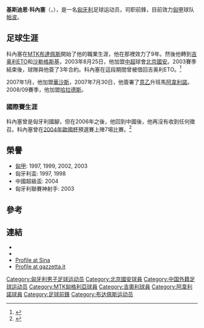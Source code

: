 {{Infobox Football biography
|          playername = 科內塞
|            fullname = Krisztián Kenesei
|         dateofbirth = {{birth date and age|1977|1|7}}
|         cityofbirth = [[布達佩斯|布達佩斯]]
|      countryofbirth = [[匈牙利|匈牙利]]
|              height = {{Height|m=1.78}}
|            position = [[前鋒_(足球)|前鋒]]
|         currentclub = [[隆巴德帕波足球俱乐部|帕波]]
|          clubnumber = 19
|          youthyears = 
|          youthclubs = 
|               years = 1993-00<br/>2000-01<br/>2001-03<br/>2003-06<br/>2005<br/>2007<br /> 2007-08 <br />2008-13  <br />2013-
|               clubs = [[MTK布達佩斯|MTK布達佩斯]]<br/>[[吉奥利ETO足球俱乐部|吉奥利ETO]]<br/>[[沙勒格斯基|沙勒格斯基]]<br/>[[北京國安|北京國安]]<br/>→  [[吉奥利ETO足球俱乐部|吉奥利ETO]] (借用)<br/>[[沃绍什体育俱乐部|華沙斯]]<br/>[[阿韦利诺足球俱乐部|阿韋利諾]]<br />[[松博特海伊足球俱乐部|哈拉德斯]]<br/>[[隆巴德帕波足球俱乐部|帕波]]
|         caps(goals) = 177 {{0}}(67)<br/>{{0}}31 {{0}}(18)<br/>{{0}}68 {{0}}(44)<br/>{{0}}36 {{0}}(12)<br/>{{0}}28 {{0}}(14)<br/>{{0}}10 {{0}}{{0}}(6)<br/>{{0}}22 {{0}}{{0}}(8) <br> {{0}}92 {{0}}(42)<br> {{0}}22 {{0}}(5)
|       nationalyears = 1996-99 <br> 2000-05
|        nationalteam = [[匈牙利21歲以下國家足球隊|匈牙利U21]] <br> [[匈牙利國家足球隊|匈牙利]]
| nationalcaps(goals) = {{0}}{{0}}4 {{0}}{{0}}(0) <br> {{0}}30 {{0}}{{0}}(9)
|            pcupdate = 
|            ntupdate = 
}}

'''基斯迪恩·科內塞'''（{{lang-en|'''Krisztián Kenesei'''}}，{{bd|1977年|1月7日|catIdx=Krisztián Kenesei}}），是一名[[匈牙利|匈牙利]]足球运动员，司职前鋒，目前效力[[匈牙利足球甲級聯賽|匈甲]]球队[[隆巴德帕波足球俱乐部|帕波]]。

==足球生涯==

科內塞在[[MTK布達佩斯|MTK布達佩斯]]開始了他的職業生涯，他在那裡效力了9年。然後他轉到[[吉奥利ETO足球俱乐部|吉奥利ETO]]和[[沙勒格斯基|沙勒格斯基]]，2003年8月25日，他加盟[[中超|中超]]球會[[北京國安|北京國安]]。2003賽季結束後，球隊與他簽了3年合約。科內塞在這段期間曾被借回吉奥利ETO。<ref>{{cite web|url=http://www.uefa.com/footballeurope/news/kind=2/newsid=278930.html|title=Hungary hope for starring role|date=10 February 2005|work=UEFA.com}}</ref>

2007年1月，他加盟[[沃绍什体育俱乐部|華沙斯]]，2007年7月30日，他簽署了[[意乙|意乙]]升班馬[[阿韦利诺足球俱乐部|阿韋利諾]]。2008/09賽季，他加盟[[松博特海伊足球俱乐部|哈拉德斯]]。

===國際賽生涯===

科內塞曾是匈牙利國腳，但在2006年之後，他回到中國後，他再沒有收到任何徵召。科內塞曾在[[2004年歐洲國家盃|2004年歐國杯]]預選賽上陣7場比賽。<ref>{{Cite web |url=http://www.weltfussball.de/spieler_profil/krisztian-kenesei/4/ |title=存档副本 |accessdate=2009-12-26 |archive-date=2012-09-26 |archive-url=https://web.archive.org/web/20120926010526/http://www.weltfussball.de/spieler_profil/krisztian-kenesei/4/ |dead-url=no }}</ref>

==榮譽==

*[[匈牙利足球甲級聯賽|匈甲]]: 1997, 1999, 2002, 2003
*匈牙利盃: 1997, 1998
*中國超級盃: 2004 
*匈牙利聯賽神射手: 2003

== 參考 ==
{{reflist}}

== 連結 ==
*{{FIFA player|169694}}
*{{nfteams|3080}}
*[http://sports.sina.com.cn/star/kenesei/index.shtml Profile at Sina]{{Wayback|url=http://sports.sina.com.cn/star/kenesei/index.shtml |date=20110518185112 }} {{zh icon}} 
*[http://www.gazzetta.it/speciali/serie_b/2008_nw/giocatori/73096.shtml Profile at gazzetta.it]{{Wayback|url=http://www.gazzetta.it/speciali/serie_b/2008_nw/giocatori/73096.shtml |date=20121010001123 }} {{it icon}}

{{2003年甲A分类名单北京}}
{{2004年中超分类名单北京}}
{{2006年中超分类名单北京}}
{{DEFAULTSORT:Kenesei, Krisztian}}
[[Category:匈牙利男子足球运动员|Category:匈牙利男子足球运动员]]
[[Category:北京國安球員|Category:北京國安球員]]
[[Category:中国外籍足球运动员|Category:中国外籍足球运动员]]
[[Category:MTK匈格利亞球員|Category:MTK匈格利亞球員]]
[[Category:吉奧利球員|Category:吉奧利球員]]
[[Category:阿韋利諾球員|Category:阿韋利諾球員]]
[[Category:足球前鋒|Category:足球前鋒]]
[[Category:布达佩斯运动员|Category:布达佩斯运动员]]